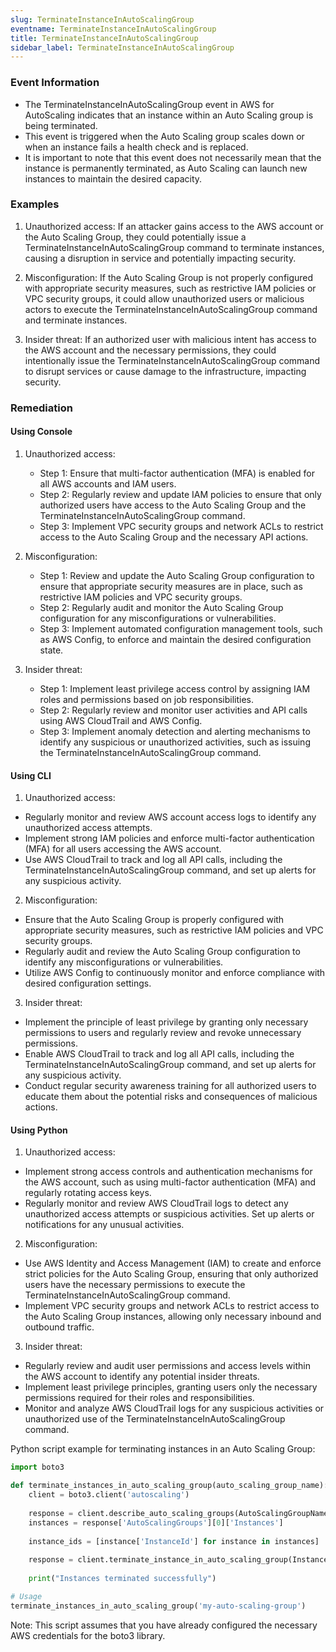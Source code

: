 ```yaml
--- 
slug: TerminateInstanceInAutoScalingGroup
eventname: TerminateInstanceInAutoScalingGroup
title: TerminateInstanceInAutoScalingGroup
sidebar_label: TerminateInstanceInAutoScalingGroup
---
```

                       
### Event Information

- The TerminateInstanceInAutoScalingGroup event in AWS for AutoScaling indicates that an instance within an Auto Scaling group is being terminated.
- This event is triggered when the Auto Scaling group scales down or when an instance fails a health check and is replaced.
- It is important to note that this event does not necessarily mean that the instance is permanently terminated, as Auto Scaling can launch new instances to maintain the desired capacity.


### Examples

1. Unauthorized access: If an attacker gains access to the AWS account or the Auto Scaling Group, they could potentially issue a TerminateInstanceInAutoScalingGroup command to terminate instances, causing a disruption in service and potentially impacting security.

2. Misconfiguration: If the Auto Scaling Group is not properly configured with appropriate security measures, such as restrictive IAM policies or VPC security groups, it could allow unauthorized users or malicious actors to execute the TerminateInstanceInAutoScalingGroup command and terminate instances.

3. Insider threat: If an authorized user with malicious intent has access to the AWS account and the necessary permissions, they could intentionally issue the TerminateInstanceInAutoScalingGroup command to disrupt services or cause damage to the infrastructure, impacting security.

### Remediation

#### Using Console

1. Unauthorized access:
   - Step 1: Ensure that multi-factor authentication (MFA) is enabled for all AWS accounts and IAM users.
   - Step 2: Regularly review and update IAM policies to ensure that only authorized users have access to the Auto Scaling Group and the TerminateInstanceInAutoScalingGroup command.
   - Step 3: Implement VPC security groups and network ACLs to restrict access to the Auto Scaling Group and the necessary API actions.

2. Misconfiguration:
   - Step 1: Review and update the Auto Scaling Group configuration to ensure that appropriate security measures are in place, such as restrictive IAM policies and VPC security groups.
   - Step 2: Regularly audit and monitor the Auto Scaling Group configuration for any misconfigurations or vulnerabilities.
   - Step 3: Implement automated configuration management tools, such as AWS Config, to enforce and maintain the desired configuration state.

3. Insider threat:
   - Step 1: Implement least privilege access control by assigning IAM roles and permissions based on job responsibilities.
   - Step 2: Regularly review and monitor user activities and API calls using AWS CloudTrail and AWS Config.
   - Step 3: Implement anomaly detection and alerting mechanisms to identify any suspicious or unauthorized activities, such as issuing the TerminateInstanceInAutoScalingGroup command.

#### Using CLI

1. Unauthorized access:
- Regularly monitor and review AWS account access logs to identify any unauthorized access attempts.
- Implement strong IAM policies and enforce multi-factor authentication (MFA) for all users accessing the AWS account.
- Use AWS CloudTrail to track and log all API calls, including the TerminateInstanceInAutoScalingGroup command, and set up alerts for any suspicious activity.

2. Misconfiguration:
- Ensure that the Auto Scaling Group is properly configured with appropriate security measures, such as restrictive IAM policies and VPC security groups.
- Regularly audit and review the Auto Scaling Group configuration to identify any misconfigurations or vulnerabilities.
- Utilize AWS Config to continuously monitor and enforce compliance with desired configuration settings.

3. Insider threat:
- Implement the principle of least privilege by granting only necessary permissions to users and regularly review and revoke unnecessary permissions.
- Enable AWS CloudTrail to track and log all API calls, including the TerminateInstanceInAutoScalingGroup command, and set up alerts for any suspicious activity.
- Conduct regular security awareness training for all authorized users to educate them about the potential risks and consequences of malicious actions.

#### Using Python

1. Unauthorized access:
- Implement strong access controls and authentication mechanisms for the AWS account, such as using multi-factor authentication (MFA) and regularly rotating access keys.
- Regularly monitor and review AWS CloudTrail logs to detect any unauthorized access attempts or suspicious activities. Set up alerts or notifications for any unusual activities.

2. Misconfiguration:
- Use AWS Identity and Access Management (IAM) to create and enforce strict policies for the Auto Scaling Group, ensuring that only authorized users have the necessary permissions to execute the TerminateInstanceInAutoScalingGroup command.
- Implement VPC security groups and network ACLs to restrict access to the Auto Scaling Group instances, allowing only necessary inbound and outbound traffic.

3. Insider threat:
- Regularly review and audit user permissions and access levels within the AWS account to identify any potential insider threats.
- Implement least privilege principles, granting users only the necessary permissions required for their roles and responsibilities.
- Monitor and analyze AWS CloudTrail logs for any suspicious activities or unauthorized use of the TerminateInstanceInAutoScalingGroup command.

Python script example for terminating instances in an Auto Scaling Group:

```python
import boto3

def terminate_instances_in_auto_scaling_group(auto_scaling_group_name):
    client = boto3.client('autoscaling')
    
    response = client.describe_auto_scaling_groups(AutoScalingGroupNames=[auto_scaling_group_name])
    instances = response['AutoScalingGroups'][0]['Instances']
    
    instance_ids = [instance['InstanceId'] for instance in instances]
    
    response = client.terminate_instance_in_auto_scaling_group(InstanceIds=instance_ids, ShouldDecrementDesiredCapacity=True)
    
    print("Instances terminated successfully")

# Usage
terminate_instances_in_auto_scaling_group('my-auto-scaling-group')
```

Note: This script assumes that you have already configured the necessary AWS credentials for the boto3 library.


 